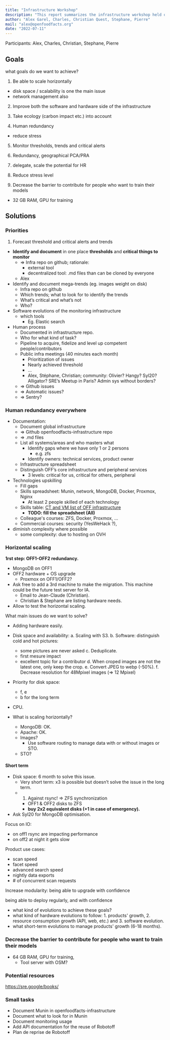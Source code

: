 ```yaml
---
title: "Infrastructure Workshop"
description: "This report summarizes the infrastructure workshop held on July 11, 2022, outlining goals for horizontal scaling, improved software/hardware, human redundancy, and monitoring. It details solutions for priorities, documentation, and technology upskilling, focusing on disk space and CPU usage."
author: "Alex Garel, Charles, Christian Quest, Stephane, Pierre"
mail: "alex@openfoodfacts.org"
date: "2022-07-11"
---
```


Participants: Alex, Charles, Christian, Stephane, Pierre


## Goals

what goals do we want to achieve?

1. Be able to scale horizontally

  - disk space / scalability is one the main issue
  - network management also

2. Improve both the software and hardware side of the infrastructure

3. Take ecology (carbon impact etc.) into account

4. Human redundancy

  - reduce stress

5. Monitor thresholds, trends and critical alerts

6. Redundancy, geographical PCA/PRA

7. delegate, scale the potential for HR

8. Reduce stress level

9. Decrease the barrier to contribute for people who want to train their models

  - 32 GB RAM, GPU for training

## Solutions

### Priorities

1. Forecast threshold and critical alerts and trends
  - **Identify and document** in one place **thresholds** and **critical things to monitor**
    - => Infra repo on github; 
      rationale:
      - external tool
      - decentralized tool: .md files than can be cloned by everyone
    - Alex
  - Identify and document mega-trends (eg. images weight on disk)
    - Infra repo on github
    - Which trends; what to look for to identify the trends
    - What’s critical and what’s not
    - Who?
  - Software evolutions of the monitoring infrastructure
    - which tools
      - Eg. Elastic search
  - Human process
    - Documented in infrastructure repo.
    - Who for what kind of task?
    - Pipeline to acquire, fidelize and level up competent people/contributors
    - Public infra meetings (40 minutes each month)
      - Prioritization of issues
      - Nearly achieved threshold
      - …
      - Alex, Stéphane, Christian; community: Olivier? Hangy? Syl20? Alligator? SRE’s Meetup in Paris? Admin sys without borders?
    - => Github issues
    - => Automatic issues?
    - => Sentry?

### Human redundancy everywhere

- Documentation:
  - Document global infrastructure
  - => Github openfoodfacts-infrastructure repo
  - => .md files
  - List all systems/areas and who masters what
    - Identify gaps where we have only 1 or 2 persons
      - e.g. zfs
    - Identify owners: technical services, product owner
  - Infrastructure spreadsheet
  - Distinguish OFF’s core infrastructure and peripheral services
    - 3 levels: critical for us, critical for others, peripheral
- Technologies upskilling
  - Fill gaps
  - Skills spreadsheet: Munin, network, MongoDB, Docker, Proxmox, Nginx
    - At least 2 people skilled of each technology
  - Skills table: [CT and VM list of OFF infrastructure](https://docs.google.com/spreadsheets/d/19RePmE_-1V_He73fpMJYukEMjPWNmav1610yjpGKfD0/edit#gid=1717551138)
    - **TODO: fill the spreadsheet (All)**
  - Colleague's courses: ZFS, Docker, Proxmox, …
  - Commercial courses: security (YesWeHack ?),
- diminish complexity where possible
  - some complexity: due to hosting on OVH

### Horizontal scaling

**1rst step: OFF1-OFF2 redundancy.**

- MongoDB on OFF1
- OFF2 hardware + OS  upgrade
  - Proxmox on OFF1/OFF2?
- Ask free to add a 3rd machine to make the migration. This machine could be the future test server for IA.
  - Email to Jean-Claude (Christian).
  - Christian & Stephane are listing hardware needs.
- Allow to test the horizontal scaling.


What main issues do we want to solve?

- Adding hardware easily.
- Disk space and availability:
  a. Scaling with S3.
  b. Software: distinguish cold and hot pictures:
     - some pictures are never asked
  c. Deduplicate.
     - first mesure impact
     - excellent topic for a contributor
  d. When croped images are not the latest one, only keep the crop.
  e. Convert JPEG to webp (-50%).
  f. Decrease resolution for 48Mpixel images (=> 12 Mpixel)

- Priority for disk space:
  - f, e
  - b for the long term

- CPU.
- What is scaling horizontally?
  - MongoDB: OK.
  - Apache: OK.
  - Images?
    - Use software routing to manage data with or without images or STO.
  - STO?


#### Short term

- Disk space: 6 month to solve this issue.
  - Very short term: x3 is possible but doesn’t solve the issue in the long term.
  - 1. Against rsync! => ZFS synchronization
    - OFF1 & OFF2 disks to ZFS
    - **buy 2x2 equivalent disks (+1 in case of emergency).**
- Ask Syl20 for MongoDB optimisation.


Focus on IO:

- on off1 rsync are impacting performance
- on off2 at night it gets slow

Product use cases:

- scan speed
- facet speed
- advanced search speed
- nightly data exports
- \# of concurrent scan requests

Increase modularity: being able to upgrade with confidence

being able to deploy regularly, and with confidence

- what kind of evolutions to achieve these goals?
- what kind of hardware evolutions to follow: 1. products' growth, 2. resource consumption growth (API, web, etc.) and 3. software evolution.
- what short-term evolutions to manage products' growth (6-18 months).

### Decrease the barrier to contribute for people who want to train their models
- 64 GB RAM, GPU for training,
  - Tool server with OSM?

### Potential resources
https://sre.google/books/

### Small tasks
- Document Munin in openfoodfacts-infrastructure
- Document what to look for in Munin
- Document monitoring usage
- Add API documentation for the reuse of Robotoff
- Plan de reprise de Robotoff
